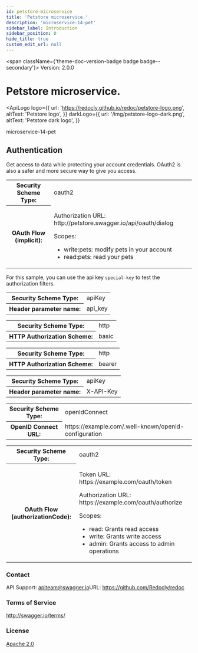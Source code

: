 ```yaml
---
id: petstore-microservice
title: 'Petstore microservice.'
description: 'microservice-14-pet'
sidebar_label: Introduction
sidebar_position: 0
hide_title: true
custom_edit_url: null
---
```



<span className={'theme-doc-version-badge badge badge--secondary'}>
  Version: 2.0.0
</span>

<h1 className={'openapi__heading'}>Petstore microservice.</h1>

<ApiLogo
  logo={{
    url: 'https://redocly.github.io/redoc/petstore-logo.png',
    altText: 'Petstore logo',
  }}
  darkLogo={{
    url: '/img/petstore-logo-dark.png',
    altText: 'Petstore dark logo',
  }}
></ApiLogo>

microservice-14-pet

<div style={{"marginBottom":"2rem"}}><h2 id={"authentication"} style={{"marginBottom":"1rem"}}>Authentication</h2><SchemaTabs className={"openapi-tabs__security-schemes"}><TabItem label={"OAuth 2.0: petstore_auth"} value={"petstore_auth"}>

Get access to data while protecting your account credentials.
OAuth2 is also a safer and more secure way to give you access.

<div><table><tbody><tr><th>Security Scheme Type:</th><td>oauth2</td></tr><tr><th>OAuth Flow (implicit):</th><td><p>Authorization URL: http://petstore.swagger.io/api/oauth/dialog</p><span>Scopes:</span><ul><li>write:pets: modify pets in your account</li><li>read:pets: read your pets</li></ul></td></tr></tbody></table></div></TabItem><TabItem label={"API Key: api_key"} value={"api_key"}>

For this sample, you can use the api key `special-key` to test the authorization filters.

<div><table><tbody><tr><th>Security Scheme Type:</th><td>apiKey</td></tr><tr><th>Header parameter name:</th><td>api_key</td></tr></tbody></table></div></TabItem><TabItem label={"HTTP: Basic Auth"} value={"BasicAuth"}><div><table><tbody><tr><th>Security Scheme Type:</th><td>http</td></tr><tr><th>HTTP Authorization Scheme:</th><td>basic</td></tr></tbody></table></div></TabItem><TabItem label={"HTTP: Bearer Auth"} value={"BearerAuth"}><div><table><tbody><tr><th>Security Scheme Type:</th><td>http</td></tr><tr><th>HTTP Authorization Scheme:</th><td>bearer</td></tr></tbody></table></div></TabItem><TabItem label={"API Key: ApiKeyAuth"} value={"ApiKeyAuth"}><div><table><tbody><tr><th>Security Scheme Type:</th><td>apiKey</td></tr><tr><th>Header parameter name:</th><td>X-API-Key</td></tr></tbody></table></div></TabItem><TabItem label={"OpenID Connect: OpenID"} value={"OpenID"}><div><table><tbody><tr><th>Security Scheme Type:</th><td>openIdConnect</td></tr><tr><th>OpenID Connect URL:</th><td>https://example.com/.well-known/openid-configuration</td></tr></tbody></table></div></TabItem><TabItem label={"OAuth 2.0: OAuth2"} value={"OAuth2"}><div><table><tbody><tr><th>Security Scheme Type:</th><td>oauth2</td></tr><tr><th>OAuth Flow (authorizationCode):</th><td><p>Token URL: https://example.com/oauth/token</p><p>Authorization URL: https://example.com/oauth/authorize</p><span>Scopes:</span><ul><li>read: Grants read access</li><li>write: Grants write access</li><li>admin: Grants access to admin operations</li></ul></td></tr></tbody></table></div></TabItem></SchemaTabs></div><div style={{"display":"flex","flexDirection":"column","marginBottom":"var(--ifm-paragraph-margin-bottom)"}}><h3 style={{"marginBottom":"0.25rem"}}>Contact</h3><span>API Support: <a href={"mailto:apiteam@swagger.io"}>apiteam@swagger.io</a></span><span>URL: <a href={"https://github.com/Redocly/redoc"}>https://github.com/Redocly/redoc</a></span></div><div style={{"marginBottom":"var(--ifm-paragraph-margin-bottom)"}}><h3 style={{"marginBottom":"0.25rem"}}>Terms of Service</h3><a href={"http://swagger.io/terms/"}>http://swagger.io/terms/</a></div><div style={{"marginBottom":"var(--ifm-paragraph-margin-bottom)"}}><h3 style={{"marginBottom":"0.25rem"}}>License</h3><a href={"http://www.apache.org/licenses/LICENSE-2.0.html"}>Apache 2.0</a></div>
